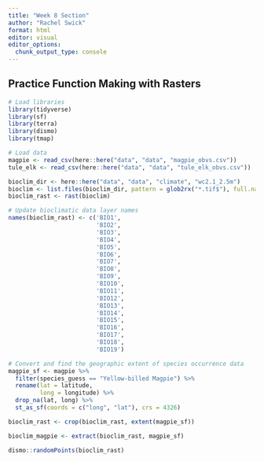 ```yaml
---
title: "Week 8 Section"
author: "Rachel Swick"
format: html
editor: visual
editor_options: 
  chunk_output_type: console
---
```


## Practice Function Making with Rasters

```r
# Load libraries
library(tidyverse)
library(sf)
library(terra)
library(dismo)
library(tmap)
```

```r
# Load data
magpie <- read_csv(here::here("data", "data", "magpie_obvs.csv"))
tule_elk <- read_csv(here::here("data", "data", "tule_elk_obvs.csv"))

bioclim_dir <- here::here("data", "data", "climate", "wc2.1_2.5m")
bioclim <- list.files(bioclim_dir, pattern = glob2rx("*.tif$"), full.names = TRUE)
bioclim_rast <- rast(bioclim)
```

```r
# Update bioclimatic data layer names
names(bioclim_rast) <- c('BIO1',
                         'BIO2',
                         'BIO3',
                         'BIO4',
                         'BIO5',
                         'BIO6',
                         'BIO7',
                         'BIO8',
                         'BIO9',
                         'BIO10',
                         'BIO11',
                         'BIO12',
                         'BIO13',
                         'BIO14',
                         'BIO15',
                         'BIO16',
                         'BIO17',
                         'BIO18',
                         'BIO19')
```

```r
# Convert and find the geographic extent of species occurrence data
magpie_sf <- magpie %>% 
  filter(species_guess == "Yellow-billed Magpie") %>% 
  rename(lat = latitude,
         long = longitude) %>% 
  drop_na(lat, long) %>% 
  st_as_sf(coords = c("long", "lat"), crs = 4326)
```

```r
bioclim_rast <- crop(bioclim_rast, extent(magpie_sf))
```

```r
bioclim_magpie <- extract(bioclim_rast, magpie_sf)
```

```r
dismo::randomPoints(bioclim_rast)
```
















